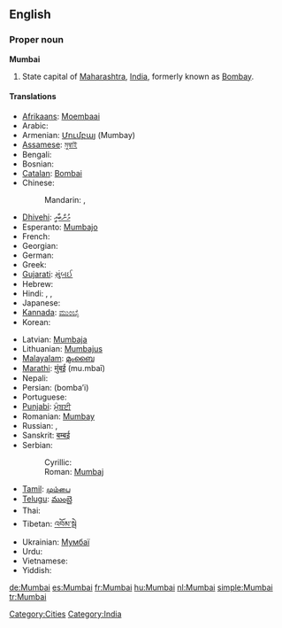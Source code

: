 ==English==
{{wikipedia}}

===Proper noun===
'''Mumbai'''

# State capital of [[Maharashtra]], [[India]], formerly known as [[Bombay]].

====Translations====
{{trans-top|state capital of Maharashtra}}
* [[Afrikaans]]: [[Moembaai]]
* Arabic: {{t|ar|ممباي|m|tr=mumbáy}}
* Armenian: [[Մումբայ]] (Mumbay)
* [[Assamese]]: [[মুম্বাই]]
* Bengali: {{t-|bn|মুম্বাই|sc=Beng|xs=Bengali}}
* Bosnian: {{t-|bs|Mumbaj|m}}
* [[Catalan]]: [[Bombai]]
* Chinese:
*: Mandarin: {{t|cmn|孟買|sc=Hani}},  {{t|cmn|孟买|tr=Mèngmǎi|sc=Hani}}
* [[Dhivehi]]: [[މުންބާއީ]]
* Esperanto: [[Mumbajo]]
* French: {{t+|fr|Bombay|f}}
* Georgian: {{t|ka|მუმბაი|tr=mumbai|sc=Geor|xs=Georgian}}
* German: {{t+|de|Mumbai|n}}
* Greek: {{t-|el|Βομβάη|tr=Vomvai}}
* [[Gujarati]]: [[મુંબઈ]]
* Hebrew: {{t|he|מומבאי|tr=mumbai}}
* Hindi: {{t-|hi|मुंबई|tr=mu.mbaī|xs=Hindi}},  {{t+|hi|मुम्बई|tr=mu.mbaī|xs=Hindi}},  {{t|hi|बॉम्बे|tr=bŏmbē|sc=Deva}}
* Japanese: {{t|ja|ムンバイ|tr=Munbai}}
* [[Kannada]]: [[ಮುಂಬೈ]]
* Korean: {{t|ko|뭄바이|tr=Mumbai|sc=Hang}}
{{trans-mid}}
* Latvian: [[Mumbaja]]
* Lithuanian: [[Mumbajus]]
* [[Malayalam]]: [[മുംബൈ]]
* [[Marathi]]: [[मुंबई]] (mu.mbaī)
* Nepali: {{t-|ne|मुम्बई|sc=Deva|xs=Nepali}}
* Persian: {{fa-Arab|[[بمبئی]]}} (bomba’i)
* Portuguese: {{t|pt|Bombaim}}
* [[Punjabi]]: [[ਮੁੰਬਈ]]
* Romanian: [[Mumbay]]
* Russian: {{t-|ru|Мумбаи|m|tr=Mumbái}} {{indeclinable}},  {{t+|ru|Бомбей|m|tr=Bombéj}}
* Sanskrit: [[बम्बई]]
* Serbian:
*: Cyrillic: {{t-|sr|Мумбај|m|sc=Cyrl}}
*: Roman: [[Mumbaj#Serbian|Mumbaj]] {{m}}
* [[Tamil]]: [[மும்பை]]
* [[Telugu]]: [[ముంబై]]
* Thai: {{t|th|มุมไบ|tr=moombai}}
* Tibetan: [[འབོམ་སྦེ]]
* Ukrainian: [[Мумбаї]]
* Urdu: {{t|ur|ممبئی|xs=Urdu}}
* Vietnamese: {{t-|vi|Mumbai|xs=Vietnamese}}
* Yiddish: {{t|yi|מומביי|tr=mumbai|xs=Yiddish}}
{{trans-bottom}}

[[Category:Cities]]
[[Category:India]]

[[de:Mumbai]]
[[es:Mumbai]]
[[fr:Mumbai]]
[[hu:Mumbai]]
[[nl:Mumbai]]
[[simple:Mumbai]]
[[tr:Mumbai]]